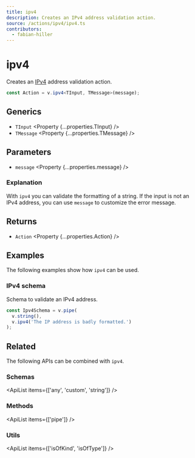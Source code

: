```yaml
---
title: ipv4
description: Creates an IPv4 address validation action.
source: /actions/ipv4/ipv4.ts
contributors:
  - fabian-hiller
---
```



# ipv4

Creates an [IPv4](https://en.wikipedia.org/wiki/IPv4) address validation action.

```ts
const Action = v.ipv4<TInput, TMessage>(message);
```

## Generics

- `TInput` <Property {...properties.TInput} />
- `TMessage` <Property {...properties.TMessage} />

## Parameters

- `message` <Property {...properties.message} />

### Explanation

With `ipv4` you can validate the formatting of a string. If the input is not an IPv4 address, you can use `message` to customize the error message.

## Returns

- `Action` <Property {...properties.Action} />

## Examples

The following examples show how `ipv4` can be used.

### IPv4 schema

Schema to validate an IPv4 address.

```ts
const Ipv4Schema = v.pipe(
  v.string(),
  v.ipv4('The IP address is badly formatted.')
);
```

## Related

The following APIs can be combined with `ipv4`.

### Schemas

<ApiList items={['any', 'custom', 'string']} />

### Methods

<ApiList items={['pipe']} />

### Utils

<ApiList items={['isOfKind', 'isOfType']} />
